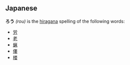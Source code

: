 ==Japanese==
'''ろう''' ''(rou)'' is the [[hiragana]] spelling of the following words:
* [[労]] 
* [[老]]
* [[蝋]]
* [[僂]]
* [[楼]]